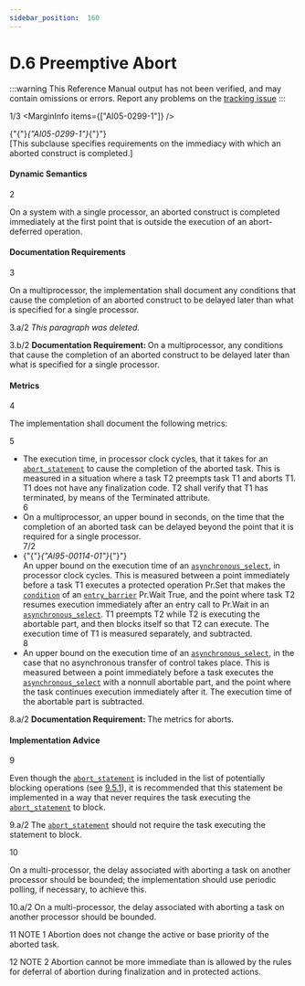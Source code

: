 ```yaml
---
sidebar_position:  160
---
```


# D.6 Preemptive Abort

:::warning
This Reference Manual output has not been verified,
and may contain omissions or errors.
Report any problems on the [tracking issue](https://github.com/ada-lang-io/ada-lang-io/issues/20)
:::


<MarginText>1/3</MarginText>
<MarginInfo items={["AI05-0299-1"]} />
<p>{"{"}<em>{"AI05-0299-1"}</em>{"}"} <br />[This subclause specifies requirements on the immediacy with which an aborted construct is completed.] <br /></p>


#### Dynamic Semantics

<MarginText>2</MarginText>
<p>On a system with a single processor, an aborted construct is completed immediately at the first point that is outside the execution of an abort-deferred operation.<br /></p>


#### Documentation Requirements

<MarginText>3</MarginText>
<p>On a multiprocessor, the implementation shall document any conditions that cause the completion of an aborted construct to be delayed later than what is specified for a single processor. <br /></p>

<MarginText>3.a/2</MarginText>
<Admonition type="aarm" aarm="note" title="Note: ">
<em>This paragraph was deleted.</em><br /></Admonition>

<MarginText>3.b/2</MarginText>
<Admonition type="aarm" aarm="note" title="Note: ">
<strong>Documentation Requirement: </strong>On a multiprocessor, any conditions that cause the completion of an aborted construct to be delayed later than what is specified for a single processor.<br /></Admonition>


#### Metrics

<MarginText>4</MarginText>
<p>The implementation shall document the following metrics: <br /></p>

<MarginText>5</MarginText>
<ul>
<li>The execution time, in processor clock cycles, that it takes for an <code><a href="../AA-9/AA-9.8#S0284">abort_statement</a></code> to cause the completion of the aborted task. This is measured in a situation where a task T2 preempts task T1 and aborts T1. T1 does not have any finalization code. T2 shall verify that T1 has terminated, by means of the Terminated attribute.<br /></li>
<MarginText>6</MarginText>
<li>On a multiprocessor, an upper bound in seconds, on the time that the completion of an aborted task can be delayed beyond the point that it is required for a single processor.<br /></li>
<MarginText>7/2</MarginText>
<MarginInfo items={["AI95-00114-01"]} />
<li>{"{"}<em>{"AI95-00114-01"}</em>{"}"} <br />An upper bound on the execution time of an <code><a href="../AA-9/AA-9.7#S0280">asynchronous_select</a></code>, in processor clock cycles. This is measured between a point immediately before a task T1 executes a protected operation Pr.Set that makes the <code><a href="../AA-4/AA-4.5#S0150">condition</a></code> of an <code><a href="../AA-9/AA-9.5#S0262">entry_barrier</a></code> Pr.Wait True, and the point where task T2 resumes execution immediately after an entry call to Pr.Wait in an <code><a href="../AA-9/AA-9.7#S0280">asynchronous_select</a></code>. T1 preempts T2 while T2 is executing the abortable part, and then blocks itself so that T2 can execute. The execution time of T1 is measured separately, and subtracted.<br /></li>
<MarginText>8</MarginText>
<li>An upper bound on the execution time of an <code><a href="../AA-9/AA-9.7#S0280">asynchronous_select</a></code>, in the case that no asynchronous transfer of control takes place. This is measured between a point immediately before a task executes the <code><a href="../AA-9/AA-9.7#S0280">asynchronous_select</a></code> with a nonnull abortable part, and the point where the task continues execution immediately after it. The execution time of the abortable part is subtracted. <br /></li>
</ul>
<MarginText>8.a/2</MarginText>
<Admonition type="aarm" aarm="note" title="Note: ">
<strong>Documentation Requirement: </strong>The metrics for aborts.<br /></Admonition>


#### Implementation Advice

<MarginText>9</MarginText>
<p>Even though the <code><a href="../AA-9/AA-9.8#S0284">abort_statement</a></code> is included in the list of potentially blocking operations (see <a href="../AA-9/AA-9.5#Subclause_9.5.1">9.5.1</a>), it is recommended that this statement be implemented in a way that never requires the task executing the <code><a href="../AA-9/AA-9.8#S0284">abort_statement</a></code> to block.<br /></p>

<MarginText>9.a/2</MarginText>
<Admonition type="aarm" aarm="implementation-advice" title="Implementation Advice">
<strong></strong>The <code><a href="../AA-9/AA-9.8#S0284">abort_statement</a></code> should not require the task executing the statement to block.<br /></Admonition>

<MarginText>10</MarginText>
<p>On a multi-processor, the delay associated with aborting a task on another processor should be bounded; the implementation should use periodic polling, if necessary, to achieve this.<br /></p>

<MarginText>10.a/2</MarginText>
<Admonition type="aarm" aarm="implementation-advice" title="Implementation Advice">
<strong></strong>On a multi-processor, the delay associated with aborting a task on another processor should be bounded.<br /></Admonition>

<MarginText>11</MarginText>
<Admonition type="aarm" aarm="note" title="Note: ">
NOTE 1   Abortion does not change the active or base priority of the aborted task.<br /></Admonition>

<MarginText>12</MarginText>
<Admonition type="aarm" aarm="note" title="Note: ">
NOTE 2   Abortion cannot be more immediate than is allowed by the rules for deferral of abortion during finalization and in protected actions.<br /></Admonition>

